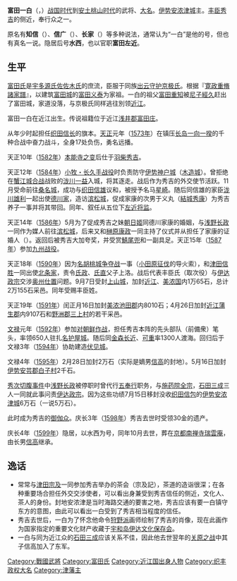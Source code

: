 {{unreferenced|time=2017-01-06T01:21:10+00:00}}
{{Infobox Officeholder
| name= 富田一白
| image= Tomita Ippaku.jpg
| caption= 
| office=[[津藩|津藩]]藩主
| term_start= 1594年
| term_end= 1599年
| predecessor= {{small|新設}}
| successor= [[富田信高|富田信高]]

| birth_date=？
| birth_place=
| death_date={{death date|1599|12|15}}<br>（慶長4年10月28日）
| death_place= 
| module  = {{日本武士|child=yes
| 時代 = [[戰國時代_(日本)|戰國時代]] - [[安土桃山時代|安土桃山時代]]
| 改名 = 富田知信、信廣 → 一白 → 水西
| 別名 = 知信、信廣、長家、一白<br/>通称：平右衛門、左近将監、号：一白、水西
| 諡号 = 
| 神号 = 
| 戒名 = 正眼院殿江雲水西大居士
| 霊名 = 
| 墓所 = [[南禅寺|南禅寺]]瑞雲庵
| 官位 = [[從五位|從五位下]][[近衛府|左近将監]]
| 幕府 = 
| 主君 = [[織田信長|織田信長]]→[[豐臣秀吉|豐臣秀吉]]→[[豐臣秀賴|秀賴]]
| 藩   = 
| 氏族 = [[富田氏|富田氏]]
| 父 = [[富田助知|富田助知]]
| 兄弟 = 
| 正室 = [[黑田久綱|黑田久綱]]之女
| 子   = '''[[富田信高|信高]]'''、[[富田高定|高定]]（藏人）、連一、平助、[[佐野信吉|佐野信吉]]
|女=[[近藤用勝|近藤用勝]]室（[[黑田用綱|黑田用綱]]之母）
| 特記事項 = 
 }}
}}
'''富田一白'''（{{jpn|j=富田 一白|kana=とみた いっぱく|rm=Tomita Ippaku}}，{{bd|？||1599年|12月15日|}}）[[战国时代|战国时代]]到[[安土桃山时代|安土桃山时代]]的武将、[[大名_(稱謂)|大名]]。[[伊勢國|伊势]][[安浓津城|安浓津城]]主。[[丰臣秀吉|丰臣秀吉]]的侧近，奉行众之一。

原名有'''知信'''（{{jpn|j=知信|hg=とものぶ|rm=Tomonobu}}）、'''信广'''（{{jpn|j=信広|hg=のぶひろ|rm=Nobuhiro}}）、'''长家'''（{{jpn|j=長家|hg=ながいえ|rm=Nagaie}}）等多种说法，通常认为“一白”是他的号，但也有真名一说。隐居后号'''水西'''，也以官职'''富田左近'''。

== 生平 ==
[[富田氏|富田氏]]是[[宇多源氏|宇多源氏]][[佐佐木氏|佐佐木氏]]的庶流，臣服于同族[[出云守护|出云守护]][[京极氏|京极氏]]。根据『[[寛政重脩諸家譜|寛政重脩諸家譜]]』，以建筑[[富田城|富田城]]的[[富田义泰|富田义泰]]为家祖。一白的祖父[[富田重知|富田重知]]被[[尼子經久|尼子經久]]赶出了富田城，家道没落，与京极氏同样逃往別领[[近江国|近江]]。

富田一白在近江出生。传说祖籍位于近江[[浅井郡|浅井郡]][[富田庄|富田庄]]。

从年少时起担任[[织田信长|织田信长]]的旗本。[[天正_(日本)|天正]]元年（[[1573年|1573年]]）在镇压[[长岛一向一揆|长岛一向一揆]]的千种合战中奋力战斗，全身17处负伤，勇名远播。

天正10年（[[1582年|1582年]]）[[本能寺之变|本能寺之变]]后仕于[[羽柴秀吉|羽柴秀吉]]。

天正12年（[[1584年|1584年]]）[[小牧・长久手战役|小牧・长久手战役]]时负责防守[[伊勢國|伊势]][[神户城|神户城]]（[[木造城|木造城]]）。曾拒绝在[[蟹江城合战|蟹江城合战]]战败的[[泷川一益|泷川一益]]入城，将其逐走。战后作为秀吉的外交使节活跃。11月受命前往[[桑名城|桑名城]]，成功与[[织田信雄|织田信雄]]议和，被授予名马[[星崎|星崎]]。随后同信雄的家臣[[泷川雄利|泷川雄利]]一起出使[[德川家|德川家]]，造访[[滨松城|滨松城]]，促成家康的次男于义丸（[[結城秀康|結城秀康]]）为秀吉养子一事并将其带回。同年、叙任从五位下[[左近将监|左近将监]]。

天正14年（[[1586年|1586年]]）5月为了促成秀吉之妹[[旭姬|朝日姬]]同德川家康的婚姻，与[[浅野长政|浅野长政]]一同作为媒人前往[[滨松城|滨松城]]，后来又和[[榊原康政|榊原康政]]一同主持了仪式并从担任了家康的证婚人（{{lang|ja|杯を与えられた}}）。返回后被秀吉大加夸奖，并受赏[[鯖尾兜|鯖尾兜]]和一副具足。天正15年（[[1587年|1587年]]）参加[[九州战役|九州战役]]。

天正18年（[[1590年|1590年]]）因为[[名胡桃城争夺战|名胡桃城争夺战]]一事（[[小田原征伐|小田原征伐]]的导火索），和[[津田信胜|津田信胜]]一同出使[[北条家|北条家]]，责令[[北條氏政|氏政]]、[[北條氏直|氏直]]父子上洛。战后代表丰臣氏（取次役）与[[伊达政宗|伊达政宗]]交涉[[奥州仕置|奥州仕置]]问题。9月7日受封[[上山城|上山城]]，加封[[近江國|近江]]、[[美浓国|美浓国]]内1万65石，总计2万155石采邑。同年受赐丰臣姓。

天正19年（[[1591年|1591年]]）闰正月16日加封[[美濃國|美浓]][[池田郡|池田郡]]内8010石；4月26日加封[[近江國|近江]][[蒲生郡|蒲生郡]]内9107石和[[野洲郡|野洲郡]][[三上村|三上村]]的若干采邑。

[[文禄|文禄]]元年（[[1592年|1592年]]）参加[[萬曆朝鮮之役|对朝鲜作战]]，担任秀吉本阵的先头部队（前備衆）笔头，率领650人驻扎[[名护屋城|名护屋城]]。随后同[[金森长近|金森长近]]、[[金森可重|可重]]率1300人渡海。回归后于文禄3年（[[1594年|1594年]]）协助建造[[伏见城|伏见城]]。

文禄4年（[[1595年|1595年]]）2月28日加封2万石（实际是嫡男[[富田信高|信高]]的封地）。5月16日加封[[伊勢國|伊势]][[安芸郡|安芸郡]][[白子村|白子村]]2千石。

[[秀次切腹事件|秀次切腹事件]]中[[浅野长政|浅野长政]]被停职时曾代行[[五奉行|五奉行]]职务，与[[施药院全宗|施药院全宗]]，[[石田三成|石田三成]]三人一同就此事问责[[伊达政宗|伊达政宗]]。因为这些功绩7月15日移封没收[[织田信包|织田信包]]的[[伊勢國|伊势]][[安浓津城|安浓津城]]6万石（一说5万石）。

此时成为秀吉的[[御伽众|御伽众]]。庆长3年（[[1598年|1598年]]）秀吉去世时受领30金的遗产。

庆长4年（[[1599年|1599年]]）隐居，以水西为号，同年10月去世，葬在[[京都|京都]][[南禅寺|南禅寺]][[瑞雲庵|瑞雲庵]]，由长男[[富田信高|信高]]继承。

== 逸话 ==

* 常常与[[津田宗及|津田宗及]]一同参加秀吉举办的茶会（宗及記），茶道的造诣很深；在各种重要场合担任外交交涉使者，可以看出身兼受到秀吉信任的侧近，文化人、茶人的身份。封地安浓津是当时海路交通的要害之地，秀吉应该有要一白镇守东方的意图，由此可以看出一白受到了秀吉相当程度的信任。
* 秀吉去世后，一白为了怀念他命令[[狩野派|狩野派]]画师绘制了秀吉的肖像，现在此画作为国家指定的重要文化财产收藏于[[宇和岛伊达文化保存会|宇和岛伊达文化保存会]]。
* 一白与同为近江众的[[石田三成|石田三成]]应该关系不佳，因此他去世翌年的[[关原之战|关原之战]]中其子信高加入了东军。

{{丰臣政权}}
{{津藩主|富田氏|初代}}

[[Category:戰國武將|Category:戰國武將]]
[[Category:富田氏|Category:富田氏]]
[[Category:近江国出身人物|Category:近江国出身人物]]
[[Category:织丰政权大名|Category:织丰政权大名]]
[[Category:津藩主|Category:津藩主]]